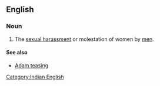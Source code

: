 ==English==
{{wikipedia}}

===Noun===
{{en-noun}}

# {{India}} The [[sexual harassment]] or molestation of women by [[men]].

====See also====
* [[Adam teasing]]
[[Category:Indian English]]